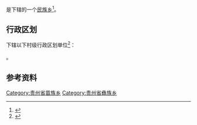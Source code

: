 {{中国乡级行政区|52/05/21/209/000}}

'''{{PAGENAMEBASE}}'''是{{PRC admin/fullname|52/05/21/209/000|3}}下辖的一个[[民族乡|民族乡]]<ref>{{PRC admin/ref sgc|{{PRC admin/parent|52/05/21/209/000}}}}</ref>。

== 行政区划 ==
{{PAGENAMEBASE}}下辖以下村级行政区划单位<ref>{{PRC admin/ref sgc|52/05/21/209/000}}</ref>：

{{PRC admin/children|52/05/21/209/000}}。

== 参考资料 ==
{{reflist}}

{{贵州行政区划小作品}}
{{PRC admin/navcat|52/05/21/209/000}}
[[Category:贵州省苗族乡|Category:贵州省苗族乡]]
[[Category:贵州省彝族乡|Category:贵州省彝族乡]]